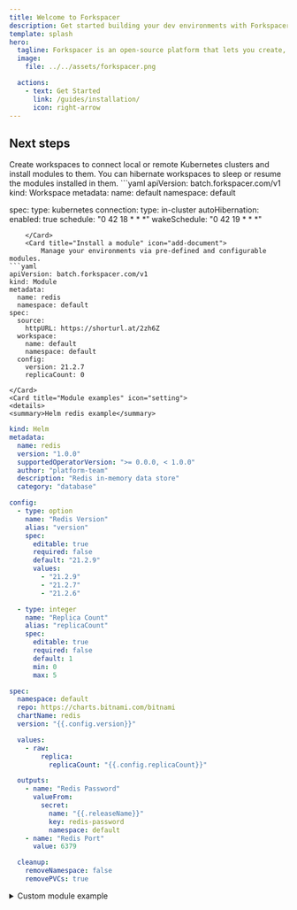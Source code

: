 ```yaml
---
title: Welcome to Forkspacer
description: Get started building your dev environments with Forkspacer.
template: splash
hero:
  tagline: Forkspacer is an open-source platform that lets you create, fork, and hibernate entire Kubernetes or VM-based environments. Developers can clone full setups, test changes in isolation, and automatically hibernate idle workspaces to save resources—all declaratively, with GitOps-style reproducibility. Perfect for teams where each developer needs a personal, forked environment from a shared baseline.
  image:
    file: ../../assets/forkspacer.png

  actions:
    - text: Get Started
      link: /guides/installation/
      icon: right-arrow
---
```



## Next steps

<CardGrid stagger>
	<Card title="Create a workspace" icon="pencil">
		Create workspaces to connect local or remote Kubernetes clusters and install modules to them. You can hibernate workspaces to sleep or resume the modules installed in them.
```yaml
apiVersion: batch.forkspacer.com/v1
kind: Workspace
metadata:
  name: default
  namespace: default

spec:
  type: kubernetes
  connection:
    type: in-cluster
  autoHibernation:
    enabled: true
    schedule: "0 42 18 * * *"
    wakeSchedule: "0 42 19 * * *"
```
	</Card>
	<Card title="Install a module" icon="add-document">
		Manage your environments via pre-defined and configurable modules.
```yaml
apiVersion: batch.forkspacer.com/v1
kind: Module
metadata:
  name: redis
  namespace: default
spec:
  source:
    httpURL: https://shorturl.at/2zh6Z
  workspace:
    name: default
    namespace: default
  config:
    version: 21.2.7
    replicaCount: 0
```
	</Card>
	<Card title="Module examples" icon="setting">
	<details>
	<summary>Helm redis example</summary>
```yaml
kind: Helm
metadata:
  name: redis
  version: "1.0.0"
  supportedOperatorVersion: ">= 0.0.0, < 1.0.0"
  author: "platform-team"
  description: "Redis in-memory data store"
  category: "database"

config:
  - type: option
    name: "Redis Version"
    alias: "version"
    spec:
      editable: true
      required: false
      default: "21.2.9"
      values:
        - "21.2.9"
        - "21.2.7"
        - "21.2.6"

  - type: integer
    name: "Replica Count"
    alias: "replicaCount"
    spec:
      editable: true
      required: false
      default: 1
      min: 0
      max: 5

spec:
  namespace: default
  repo: https://charts.bitnami.com/bitnami
  chartName: redis
  version: "{{.config.version}}"

  values:
    - raw:
        replica:
          replicaCount: "{{.config.replicaCount}}"

  outputs:
    - name: "Redis Password"
      valueFrom:
        secret:
          name: "{{.releaseName}}"
          key: redis-password
          namespace: default
    - name: "Redis Port"
      value: 6379

  cleanup:
    removeNamespace: false
    removePVCs: true
```
</details>

  <details>
	<summary>Custom module example</summary>
 ```yaml
 kind: Custom
 metadata:
   name: test
   version: "1.0.0"
   supportedOperatorVersion: ">= 0.0.0, < 1.0.0"
   author: "platform-team"
   description: "Test"
   category: "database"
 
 config:
   - type: integer
     name: "Disk Size"
     alias: "diskSize"
     spec:
       editable: true
       required: false
       default: 10
       min: 10
       max: 50
 
 spec:
   repo:
     file: "https://example.com/plugin.so"
 ```
 </details>
	</Card>
	<Card title="Read the docs" icon="open-book">
		Learn more in [the Forkspacer Docs](/guides/installation/).
	</Card>
</CardGrid>
